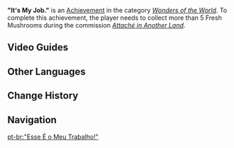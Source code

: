 {{Achievement Infobox
|id           = 84548
|order id     = 4072
|category     = Wonders of the World
|description  = Help Hanbei pick more mushrooms.
|requirements = Collect more than 5 fresh mushrooms during ''[[Attaché in Another Land]]''.
|primogems    = 5
|topic        = 
|hidden       = 1
|type         = Commission
}}
'''"It's My Job."''' is an [[Achievement]] in the category ''[[Wonders of the World]]''. To complete this achievement, the player needs to collect more than 5 Fresh Mushrooms during the commission ''[[Attaché in Another Land]]''.
<!--
==Gameplay Notes==

==Trivia==

==Video Guides==
{{EVT
|video1   = 
|caption1 = 
}}
-->
==Video Guides==
{{EVT
|video1   = https://youtu.be/nfCGi9GyGGw
|caption1 = Hidden Achievement: It's My Job

|video2   = 1wy6Vkl3F6s
|caption2 = Achievment guide
}}

==Other Languages==
{{Other Languages
|en      = "It's My Job."
|zhs     = 「为了工作。」
|zhs_rm  = "Wèile Gōngzuō."
|zht     = 「為了工作。」
|zht_rm  = "Wèile Gōngzuō."
|zh_tl   = 
|ja      = 「仕事のために。」
|ja_rm   = "Shigoto no Tame ni."
|ja_tl   = "For the Job."
|ko      = 「일을 위하여」
|ko_tl   = "For the Job"
|es      = ¡Por la profesionalidad!
|es_tl   = For Professionality!
|fr      = Le travail, c'est la santé...
|fr_tl   = Work is Good for You...
|fr_note = This expression in French literally means "work is health."
|ru      = Труд всему голова
|ru_tl   = Work is Everything
|ru_note = This expression literally means "work is the head of everything."
|th      = "เพื่องาน"
|th_rm   = "Phue Ngan"
|th_tl   = "For the Job"
|vi      = "Vì Công Việc."
|vi_tl   = 
|de      = „Alles für die Arbeit.“
|de_tl   = "Everything For The Job."
|id      = "Namanya juga kerja."
|id_tl   = "It's How Jobs Are."
|pt      = "Esse É o Meu Trabalho!"
|pt_tl   = 
|tr      = "Bu Benim İşim"
|tr_tl   = "It's My Job"
|it      = "È il mio lavoro"
|it_tl   = "It's My Job"
}}

==Change History==
{{Change History|3.0}}
<!--
==References==
{{Reflist}}
-->
==Navigation==
{{Achievement Navbox}}

[[pt-br:"Esse É o Meu Trabalho!"]]